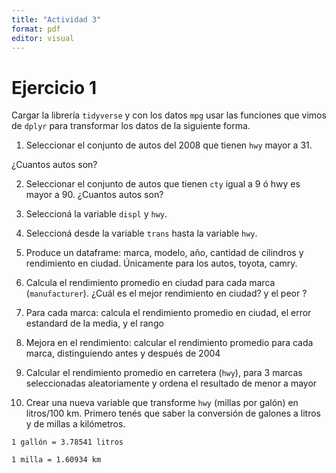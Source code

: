 ```yaml
---
title: "Actividad 3"
format: pdf
editor: visual
---
```


# Ejercicio 1

Cargar la librería `tidyverse` y con los datos `mpg` usar las funciones que vimos de `dplyr` para transformar los datos de la siguiente forma.

1.  Seleccionar el conjunto de autos del 2008 que tienen `hwy` mayor a 31.

¿Cuantos autos son?

2.  Seleccionar el conjunto de autos que tienen `cty` igual a 9 ó hwy es mayor a 90. ¿Cuantos autos son?

3.  Seleccioná la variable `displ` y `hwy`.

4.  Seleccioná desde la variable `trans` hasta la variable `hwy`.

5.  Produce un dataframe: marca, modelo, año, cantidad de cilindros y rendimiento en ciudad. Únicamente para los autos, toyota, camry.

6.  Calcula el rendimiento promedio en ciudad para cada marca (`manufacturer`). ¿Cuál es el mejor rendimiento en ciudad? y el peor ?

7.  Para cada marca: calcula el rendimiento promedio en ciudad, el error estandard de la media, y el rango

8.  Mejora en el rendimiento: calcular el rendimiento promedio para cada marca, distinguiendo antes y después de 2004

9.  Calcular el rendimiento promedio en carretera (`hwy`), para 3 marcas seleccionadas aleatoriamente y ordena el resultado de menor a mayor

10. Crear una nueva variable que transforme `hwy` (millas por galón) en litros/100 km. Primero tenés que saber la conversión de galones a litros y de millas a kilómetros.

`1 gallón = 3.78541 litros`

`1 milla = 1.60934 km`
